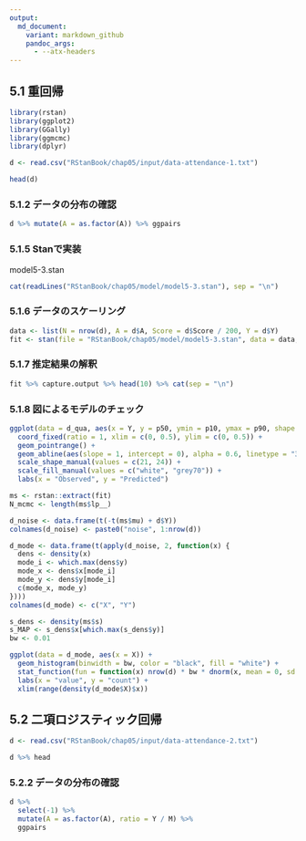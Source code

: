 ```yaml
---
output:
  md_document:
    variant: markdown_github
    pandoc_args:
      - --atx-headers
---
```


## 5.1 重回帰

```r
library(rstan)
library(ggplot2)
library(GGally)
library(ggmcmc)
library(dplyr)
```

```r
d <- read.csv("RStanBook/chap05/input/data-attendance-1.txt")
```

```r
head(d)
```

### 5.1.2 データの分布の確認

```r
d %>% mutate(A = as.factor(A)) %>% ggpairs
```

### 5.1.5 Stanで実装

model5-3.stan

```r
cat(readLines("RStanBook/chap05/model/model5-3.stan"), sep = "\n")
```

### 5.1.6 データのスケーリング

```r
data <- list(N = nrow(d), A = d$A, Score = d$Score / 200, Y = d$Y)
fit <- stan(file = "RStanBook/chap05/model/model5-3.stan", data = data, seed = 1234)
```

### 5.1.7 推定結果の解釈

```r
fit %>% capture.output %>% head(10) %>% cat(sep = "\n")
```

### 5.1.8 図によるモデルのチェック

```r
ggplot(data = d_qua, aes(x = Y, y = p50, ymin = p10, ymax = p90, shape = A, fill = A)) +
  coord_fixed(ratio = 1, xlim = c(0, 0.5), ylim = c(0, 0.5)) +
  geom_pointrange() +
  geom_abline(aes(slope = 1, intercept = 0), alpha = 0.6, linetype = "31") +
  scale_shape_manual(values = c(21, 24)) +
  scale_fill_manual(values = c("white", "grey70")) +
  labs(x = "Observed", y = "Predicted")
```

```r
ms <- rstan::extract(fit)
N_mcmc <- length(ms$lp__)

d_noise <- data.frame(t(-t(ms$mu) + d$Y))
colnames(d_noise) <- paste0("noise", 1:nrow(d))

d_mode <- data.frame(t(apply(d_noise, 2, function(x) {
  dens <- density(x)
  mode_i <- which.max(dens$y)
  mode_x <- dens$x[mode_i]
  mode_y <- dens$y[mode_i]
  c(mode_x, mode_y)
})))
colnames(d_mode) <- c("X", "Y")

s_dens <- density(ms$s)
s_MAP <- s_dens$x[which.max(s_dens$y)]
bw <- 0.01

ggplot(data = d_mode, aes(x = X)) +
  geom_histogram(binwidth = bw, color = "black", fill = "white") +
  stat_function(fun = function(x) nrow(d) * bw * dnorm(x, mean = 0, sd = s_MAP), linetype = "dashed") +
  labs(x = "value", y = "count") +
  xlim(range(density(d_mode$X)$x))
```

## 5.2 二項ロジスティック回帰

```r
d <- read.csv("RStanBook/chap05/input/data-attendance-2.txt")
```

```r
d %>% head
```

### 5.2.2 データの分布の確認

```r
d %>%
  select(-1) %>%
  mutate(A = as.factor(A), ratio = Y / M) %>%
  ggpairs
```
